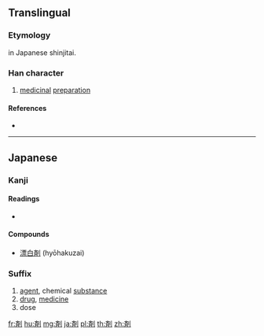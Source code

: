 {{also|劑|剂}}
==Translingual==
{{Han simplified forms|劑|剤|剂}}

===Etymology===
{{Han simp|劑|f=齊|t=斉}} in Japanese shinjitai.

===Han character===
{{Han char|rn=18|rad=刀|as=08|sn=10|four=|canj=XYLLN,YLLN|ids=⿰斉刂}}

# [[medicinal]] [[preparation]]

====References====
* {{Han ref|kx=0141.411|dkj=02076|dj=0321.140|hdz=10345.121|uh=5264|ud=21092}}

----

==Japanese==

===Kanji===
{{ja-kanji|grade=c|rs=刀08|style=s|kyu=劑}}

====Readings====
* {{ja-readings|goon=[[ざい]] (zai), [[すい]] (sui)|kanon=[[すい]] (sui), [[せい]] (sei)|kun=[[そろえる]] (soroeru), [[まぜる]] (mazeru)}}

====Compounds====
* [[漂白剤]] (hyōhakuzai)

===Suffix===
{{ja-pos|suffix|ざい|kyu=劑}}

# [[agent]], chemical [[substance]]
# [[drug]], [[medicine]]
# dose

[[fr:剤]]
[[hu:剤]]
[[mg:剤]]
[[ja:剤]]
[[pl:剤]]
[[th:剤]]
[[zh:剤]]